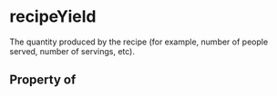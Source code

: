 # recipeYield

The quantity produced by the recipe (for example, number of people served, number of servings, etc).

## Property of



